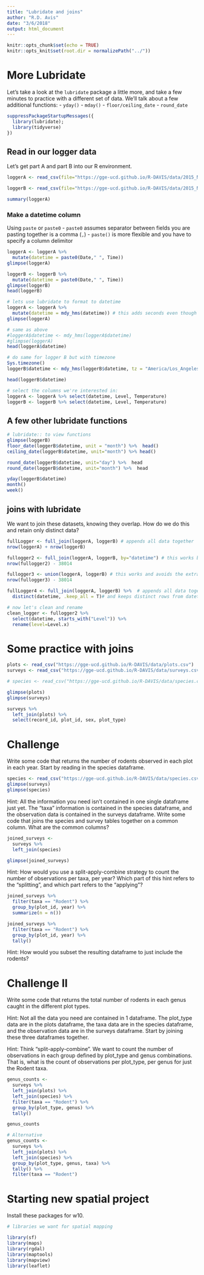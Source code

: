 ```yaml
---
title: "Lubridate and joins"
author: "R.D. Avis"
date: "3/6/2018"
output: html_document
---
```


```r
knitr::opts_chunk$set(echo = TRUE)
knitr::opts_knit$set(root.dir = normalizePath("../"))
```


# More Lubridate

Let's take a look at the `lubridate` package a little more, and take a few minutes to practice with a different set of data. We'll talk about a few additional functions:
 - `yday()`
 - `mday()`
 - `floor/ceiling_date`
 - `round_date`

```r

suppressPackageStartupMessages({
  library(lubridate);
  library(tidyverse)
})

```


## Read in our logger data

Let's get part A and part B into our R environment.

```r
loggerA <- read_csv(file="https://gge-ucd.github.io/R-DAVIS/data/2015_NFA_solinst_08_05_A.csv", skip = 13)

loggerB <- read_csv(file="https://gge-ucd.github.io/R-DAVIS/data/2015_NFA_solinst_08_05_B.csv", skip = 13)

summary(loggerA)

```

### Make a datetime column

Using `paste` or `paste0`
 - `paste0` assumes separator between fields you are pasting together is a comma (`,`)
 - `paste()` is more flexible and you have to specify a column delimitor
 
```r

loggerA <- loggerA %>% 
  mutate(datetime = paste0(Date," ", Time))
glimpse(loggerA)

loggerB <- loggerB %>% 
  mutate(datetime = paste0(Date," ", Time))
glimpse(loggerB)
head(loggerB)

# lets use lubridate to format to datetime
loggerA <- loggerA %>% 
  mutate(datetime = mdy_hms(datetime)) # this adds seconds even though our data has no seconds
glimpse(loggerA)

# same as above
#loggerA$datetime <- mdy_hms(loggerA$datetime)
#glimpse(loggerA)
head(loggerA$datetime)

# do same for logger B but with timezone
Sys.timezone()
loggerB$datetime <- mdy_hms(loggerB$datetime, tz = "America/Los_Angeles")

head(loggerB$datetime)

# select the columns we're interested in:
loggerA <- loggerA %>% select(datetime, Level, Temperature)
loggerB <- loggerB %>% select(datetime, Level, Temperature)
```

## A few other lubridate functions

```r
# lubridate:: to view functions
glimpse(loggerB)
floor_date(loggerB$datetime, unit = "month") %>%  head()
ceiling_date(loggerB$datetime, unit="month") %>% head()

round_date(loggerB$datetime, unit="day") %>%  head
round_date(loggerB$datetime, unit="month") %>%  head

yday(loggerB$datetime)
month()
week()
```

## joins with lubridate

We want to join these datasets, knowing they overlap. How do we do this and retain only distinct data?

```r


fullLogger <- full_join(loggerA, loggerB) # appends all data together
nrow(loggerA) + nrow(loggerB)

fullogger2 <- full_join(loggerA, loggerB, by="datetime") # this works but duplicates columns: 
nrow(fullogger2) - 38014

fullogger3 <- union(loggerA, loggerB) # this works and avoids the extra columns but still have duplicate rows
nrow(fullogger3) - 38014

fullLogger4 <- full_join(loggerA, loggerB) %>%  # appends all data together 
  distinct(datetime, .keep_all = T)# and keeps distinct rows from datetime

# now let's clean and rename
clean_logger <- fullogger2 %>% 
  select(datetime, starts_with("Level")) %>% 
  rename(level=Level.x)
```

# Some practice with joins

```r
plots <- read_csv("https://gge-ucd.github.io/R-DAVIS/data/plots.csv")
surveys <- read_csv("https://gge-ucd.github.io/R-DAVIS/data/surveys.csv")

# species <- read_csv("https://gge-ucd.github.io/R-DAVIS/data/species.csv")

glimpse(plots)
glimpse(surveys)

surveys %>% 
  left_join(plots) %>% 
  select(record_id, plot_id, sex, plot_type)
```

# Challenge

Write some code that returns the number of rodents observed in each plot in each year. Start by reading in the species dataframe.

```r
species <- read_csv("https://gge-ucd.github.io/R-DAVIS/data/species.csv")
glimpse(surveys)
glimpse(species)
```

Hint: All the information you need isn’t contained in one single dataframe just yet. The “taxa” information is contained in the species dataframe, and the observation data is contained in the surveys dataframe. Write some code that joins the species and survey tables together on a common column. What are the common columns?

```r
joined_surveys <-
  surveys %>% 
  left_join(species)

glimpse(joined_surveys)
```

Hint: How would you use a split-apply-combine strategy to count the number of observations per taxa, per year? Which part of this hint refers to the “splitting”, and which part refers to the “applying”?

```r
joined_surveys %>% 
  filter(taxa == "Rodent") %>% 
  group_by(plot_id, year) %>% 
  summarize(n = n())

joined_surveys %>% 
  filter(taxa == "Rodent") %>% 
  group_by(plot_id, year) %>% 
  tally()

```

Hint: How would you subset the resulting dataframe to just include the rodents?

# Challenge II

Write some code that returns the total number of rodents in each genus caught in the different plot types.

Hint: Not all the data you need are contained in 1 dataframe. The plot_type data are in the plots dataframe, the taxa data are in the species dataframe, and the observation data are in the surveys dataframe. Start by joining these three dataframes together.

Hint: Think “split-apply-combine”. We want to count the number of observations in each group defined by plot_type and genus combinations. That is, what is the count of observations per plot_type, per genus for just the Rodent taxa.

```r
genus_counts <-
  surveys %>%
  left_join(plots) %>% 
  left_join(species) %>% 
  filter(taxa == "Rodent") %>% 
  group_by(plot_type, genus) %>% 
  tally()

genus_counts

# Alternative
genus_counts <-
  surveys %>%
  left_join(plots) %>% 
  left_join(species) %>% 
  group_by(plot_type, genus, taxa) %>% 
  tally() %>% 
  filter(taxa == "Rodent")

```


# Starting new spatial project

Install these packages for w10.

```r
# libraries we want for spatial mapping

library(sf)
library(maps)
library(rgdal)
library(maptools)
library(mapview)
library(leaflet)

```


































